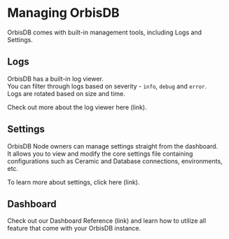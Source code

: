 # Managing OrbisDB 

OrbisDB comes with built-in management tools, including Logs and Settings.

## Logs

OrbisDB has a built-in log viewer.\
You can filter through logs based on severity - `info`, `debug` and `error`.\
Logs are rotated based on size and time. 

Check out more about the log viewer here (link).

## Settings

OrbisDB Node owners can manage settings straight from the dashboard.\
It allows you to view and modify the core settings file containing configurations such as Ceramic and Database connections, environments, etc.

To learn more about settings, click here (link).

## Dashboard

Check out our Dashboard Reference (link) and learn how to utilize all feature that come with your OrbisDB instance.